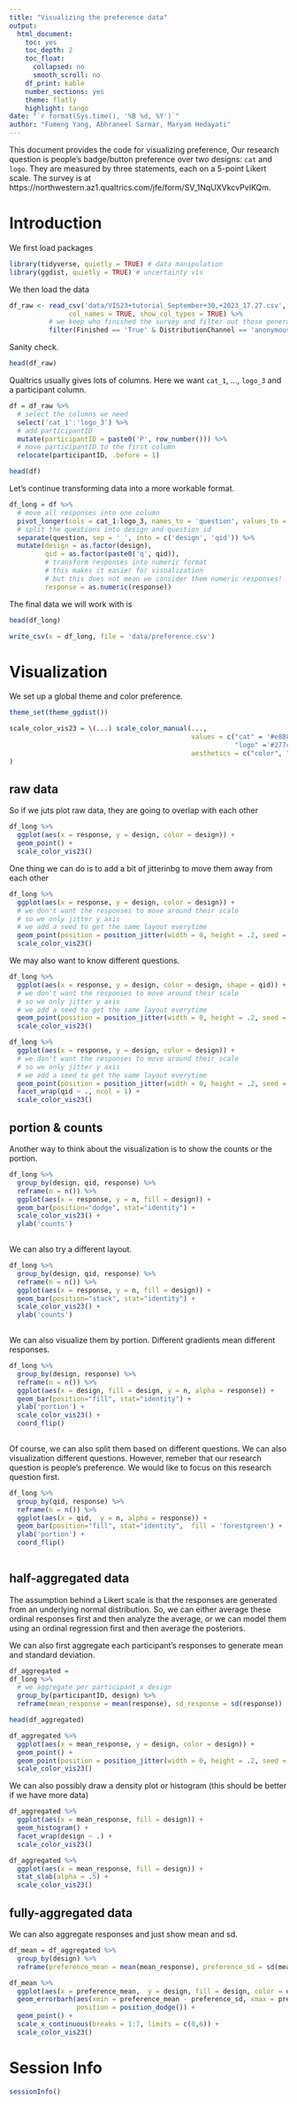 ```yaml
---
title: "Visualizing the preference data"
output: 
  html_document: 
    toc: yes
    toc_depth: 2
    toc_float:
      collapsed: no
      smooth_scroll: no
    df_print: kable
    number_sections: yes
    theme: flatly
    highlight: tango
date: "`r format(Sys.time(), '%B %d, %Y')`"
author: "Fumeng Yang, Abhraneel Sarmar, Maryam Hedayati"
---
```


This document provides the code for visualizing preference, 
Our research question is people's badge/button preference over two designs: `cat` and `logo`. They are measured by three statements, each on a 5-point Likert scale. The survey is at https://northwestern.az1.qualtrics.com/jfe/form/SV_1NqUXVkcvPvIKQm. 

# Introduction

We first load packages

```r
library(tidyverse, quietly = TRUE) # data manipulation
library(ggdist, quietly = TRUE) # uncertainty vis
```

We then load the data

```r
df_raw <- read_csv('data/VIS23+tutorial_September+30,+2023_17.27.csv',
               col_names = TRUE, show_col_types = TRUE) %>% 
          # we keep who finished the survey and filter out those generated by preview 
          filter(Finished == 'True' & DistributionChannel == 'anonymous')
```

Sanity check. 

```r
head(df_raw)
```

Qualtrics usually gives lots of columns. Here we want `cat_1`, ..., `logo_3` and a participant column.

```r
df = df_raw %>% 
  # select the columns we need
  select('cat_1':'logo_3') %>% 
  # add participantID
  mutate(participantID = paste0('P', row_number())) %>% 
  # move participantID to the first column
  relocate(participantID, .before = 1)
```


```r
head(df)
```


Let's continue transforming data into a more workable format.

```r
df_long = df %>% 
  # move all responses into one column
  pivot_longer(cols = cat_1:logo_3, names_to = 'question', values_to = 'response') %>% 
  # split the questions into design and question id
  separate(question, sep = '_', into = c('design', 'qid')) %>% 
  mutate(design = as.factor(design), 
         qid = as.factor(paste0('q', qid)), 
         # transform responses into numeric format
         # this makes it easier for visualization
         # but this does not mean we consider them numeric responses!
         response = as.numeric(response))
```

The final data we will work with is 

```r
head(df_long)
```

```r
write_csv(x = df_long, file = 'data/preference.csv')
```


# Visualization

We set up a global theme and color preference. 

```r
theme_set(theme_ggdist())

scale_color_vis23 = \(...) scale_color_manual(..., 
                                              values = c("cat" = '#e888b3', 
                                                         "logo" ='#277cbd'),
                                              aesthetics = c("color", "fill")
)

```


## raw data

So if we juts plot raw data, they are going to overlap with each other

```r
df_long %>% 
  ggplot(aes(x = response, y = design, color = design)) + 
  geom_point() +
  scale_color_vis23()

```
One thing we can do is to add a bit of jitterinbg to move them away from each other

```r

df_long %>% 
  ggplot(aes(x = response, y = design, color = design)) + 
  # we don't want the responses to move around their scale
  # so we only jitter y axis
  # we add a seed to get the same layout everytime
  geom_point(position = position_jitter(width = 0, height = .2, seed = 1234)) +
  scale_color_vis23()

```
We may also want to know different questions.

```r
df_long %>% 
  ggplot(aes(x = response, y = design, color = design, shape = qid)) + 
  # we don't want the responses to move around their scale
  # so we only jitter y axis
  # we add a seed to get the same layout everytime
  geom_point(position = position_jitter(width = 0, height = .2, seed = 1234)) +
  scale_color_vis23()

```

```r
df_long %>% 
  ggplot(aes(x = response, y = design, color = design)) + 
  # we don't want the responses to move around their scale
  # so we only jitter y axis
  # we add a seed to get the same layout everytime
  geom_point(position = position_jitter(width = 0, height = .2, seed = 1234)) +
  facet_wrap(qid ~ ., ncol = 1) + 
  scale_color_vis23()

```

## portion & counts

Another way to think about the visualization is to show the counts or the portion.

```r
df_long %>% 
  group_by(design, qid, response) %>% 
  reframe(n = n()) %>% 
  ggplot(aes(x = response, y = n, fill = design)) + 
  geom_bar(position="dodge", stat="identity") +
  scale_color_vis23() +
  ylab('counts')
  
```
We can also try a different layout.

```r
df_long %>% 
  group_by(design, qid, response) %>% 
  reframe(n = n()) %>% 
  ggplot(aes(x = response, y = n, fill = design)) + 
  geom_bar(position="stack", stat="identity") +
  scale_color_vis23() +
  ylab('counts')
  
```

We can also visualize them by portion. Different gradients mean different responses.

```r
df_long %>% 
  group_by(design, response) %>% 
  reframe(n = n()) %>% 
  ggplot(aes(x = design, fill = design, y = n, alpha = response)) + 
  geom_bar(position="fill", stat="identity") +
  ylab('portion') +
  scale_color_vis23() +
  coord_flip()
  
```

Of course, we can also split them based on different questions. We can also visualization different questions. However, remeber that our research question is people's preference. We would like to focus on this research question first. 

```r
df_long %>% 
  group_by(qid, response) %>% 
  reframe(n = n()) %>% 
  ggplot(aes(x = qid,  y = n, alpha = response)) + 
  geom_bar(position="fill", stat="identity",  fill = 'forestgreen') +
  ylab('portion') +
  coord_flip()
  
```
## half-aggregated data

The assumption behind a Likert scale is that the responses are generated from an underlying normal distribution. So, we can either average these ordinal responses first and then analyze the average, or we can model them using an ordinal regression first and then average the posteriors. 

We can also first aggregate each participant's responses to generate mean and standard deviation. 

```r
df_aggregated = 
df_long %>% 
  # we aggregate per participant x design
  group_by(participantID, design) %>% 
  reframe(mean_response = mean(response), sd_response = sd(response))
```

```r
head(df_aggregated)
```


```r
df_aggregated %>% 
  ggplot(aes(x = mean_response, y = design, color = design)) + 
  geom_point() +
  geom_point(position = position_jitter(width = 0, height = .2, seed = 1234)) +
  scale_color_vis23() 

```

We can also possibly draw a density plot or histogram (this should be better if we have more data)


```r
df_aggregated %>% 
  ggplot(aes(x = mean_response, fill = design)) + 
  geom_histogram() + 
  facet_wrap(design ~ .) + 
  scale_color_vis23() 
```

```r
df_aggregated %>% 
  ggplot(aes(x = mean_response, fill = design)) + 
  stat_slab(alpha = .5) + 
  scale_color_vis23() 
```

## fully-aggregated data


We can also aggregate responses and just show mean and sd.

```r
df_mean = df_aggregated %>% 
  group_by(design) %>% 
  reframe(preference_mean = mean(mean_response), preference_sd = sd(mean_response))
```


```r
df_mean %>% 
  ggplot(aes(x = preference_mean,  y = design, fill = design, color = design)) + 
  geom_errorbarh(aes(xmin = preference_mean - preference_sd, xmax = preference_mean + preference_sd), height = 0,
                 position = position_dodge()) + 
  geom_point() + 
  scale_x_continuous(breaks = 1:7, limits = c(0,6)) + 
  scale_color_vis23() 
```

# Session Info

```r
sessionInfo()
```

